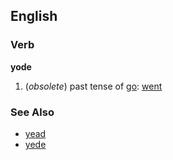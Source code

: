 ==English==
===Verb===
'''yode'''

#(''obsolete'') past tense of [[go]]: [[went]]
===See Also===
*[[yead]]
*[[yede]]